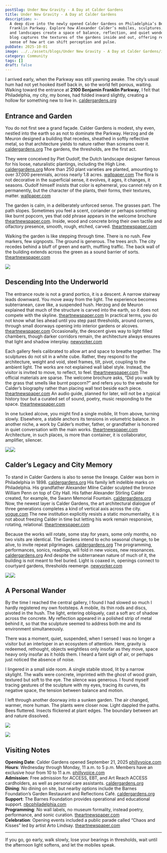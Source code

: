 ```yaml
---
postSlug: Under New Gravity - A Day at Calder Gardens
title: Under New Gravity - A Day at Calder Gardens
description: >-
  A deep dive into the newly opened Calder Gardens on Philadelphia’s Benjamin
  Franklin Parkway. Explore how Alexander Calder’s mobiles, sculptures, light,
  and landscapes create a space of balance, reflection, and quiet wonder. This
  blog captures the textures of the gardens inside and out, offering readers a
  sense of how art can shift perception and pulse.
pubDate: 2025-10-01
image: ../../assets/blogs/Under New Gravity - A Day at Calder Gardens/image.jpg
category: Community
tags: []
draft: false
---
```

I arrived early, when the Parkway was still yawning awake. The city’s usual hum had not yet hooked itself back in, so the world felt porous, waiting. Walking toward the entrance at **2100 Benjamin Franklin Parkway**, I felt that Philadelphia, my city, my bones, had folded inward slightly, creating a hollow for something new to live in. [caldergardens.org](https://caldergardens.org/plan-your-visit?utm_source=chatgpt.com)

## Entrance and Garden

You do not first see a grand façade. Calder Gardens is modest, shy even, nestled into the earth so as not to dominate the Parkway. Herzog and de Meuron designed a building that recedes, sheathed in softly reflective metal, so that architecture yields to nature rather than screams over it. [caldergardens.org](https://caldergardens.org/about/?utm_source=chatgpt.com) The gardens, the thresholds, are the first act.

They were conceived by Piet Oudolf, the Dutch landscape designer famous for his loose, naturalistic plantings, including the High Line. [caldergardens.org](https://caldergardens.org/about/?utm_source=chatgpt.com) More than 250 plant varieties are planted, amounting to over 37,000 perennials, across nearly 1.8 acres. [wallpaper.com](https://www.wallpaper.com/architecture/calder-gardens-herzog-de-meuron-philadelphia-usa?utm_source=chatgpt.com) The flora is not decorative in the superficial sense, it evolves, it ages, it changes, it seasons. Oudolf himself insists that color is ephemeral, you cannot rely on it permanently, but the character of the plants, their forms, their textures, matter. [wallpaper.com](https://www.wallpaper.com/architecture/calder-gardens-herzog-de-meuron-philadelphia-usa?utm_source=chatgpt.com)

The garden is calm, in a deliberately unforced sense. The grasses part. The path slopes. Sometimes you feel a scent, coriander or perhaps something like burnt popcorn, yes that odd phrase appears in the welcome brochure [theartnewspaper.com](https://www.theartnewspaper.com/2025/09/19/calder-gardens-opening-philadelphia?utm_source=chatgpt.com). Inside, wood and concrete bring their own tactile and olfactory presence, smooth, rough, etched, carved. [theartnewspaper.com](https://www.theartnewspaper.com/2025/09/19/calder-gardens-opening-philadelphia?utm_source=chatgpt.com)

Walking the garden is like stepping through time. There is no rush. Few markers, few signposts. The ground is generous. The trees arch. The city recedes behind a bluff of green and earth, muffling traffic. The back wall of the building extends across the green as a sound barrier of sorts. [theartnewspaper.com](https://www.theartnewspaper.com/2025/09/19/calder-gardens-opening-philadelphia?utm_source=chatgpt.com)

![](../../assets/blogs/Under%20New%20Gravity%20-%20A%20Day%20at%20Calder%20Gardens/img-2567-7.jpg)

## Descending Into the Underworld

The entrance route is not a grand portico, it is a descent. A narrow stairway leads downward. You move away from the light. The experience becomes subterranean, cave like, a suspended hush. Herzog and de Meuron explained that much of the structure is carved into the earth, so it does not compete with the skyline. [theartnewspaper.com](https://www.theartnewspaper.com/2025/09/19/calder-gardens-opening-philadelphia?utm_source=chatgpt.com) In practical terms, you do not know what lies ahead until you step past thresholds, around corners, through small doorways opening into interior gardens or alcoves. [theartnewspaper.com](https://www.theartnewspaper.com/2025/09/19/calder-gardens-opening-philadelphia?utm_source=chatgpt.com) Occasionally, the descent gives way to light filled chambers, though darker corridors remain, the architecture always ensures that light and shadow interplay. [newyorker.com](https://www.newyorker.com/magazine/2025/09/22/in-philadelphias-calder-gardens-a-dynasty-comes-home?utm_source=chatgpt.com)

Each gallery feels calibrated to allow art and space to breathe together. The sculptures do not sit in a white cube. Rather, they respond to the architecture, weight and void, steel frames, tilt, pivot, coupling to the ambient light. The works are not explained wall label style. Instead, the visitor is invited to move, to reflect, to feel. [theartnewspaper.com](https://www.theartnewspaper.com/2025/09/19/calder-gardens-opening-philadelphia?utm_source=chatgpt.com) The official materials are sparse. The welcome brochure asks, “Did you walk by the grass that smells like burnt popcorn?” and refers you to the website for Calder’s biography rather than placing wall text beside each piece. [theartnewspaper.com](https://www.theartnewspaper.com/2025/09/19/calder-gardens-opening-philadelphia?utm_source=chatgpt.com) An audio guide, planned for later, will not be a typical history tour but a curated set of sound, poetry, music responding to the space. [theartnewspaper.com](https://www.theartnewspaper.com/2025/09/19/calder-gardens-opening-philadelphia?utm_source=chatgpt.com)

In one tucked alcove, you might find a single mobile, lit from above, turning slowly. Elsewhere, a stabile anchors its tensions in volumetric balance. In another niche, a work by Calder’s mother, father, or grandfather is honored in quiet conversation with the main works. [theartnewspaper.com](https://www.theartnewspaper.com/2025/09/19/calder-gardens-opening-philadelphia?utm_source=chatgpt.com) Architecture, in such places, is more than container, it is collaborator, amplifier, silencer.

![](../../assets/blogs/Under%20New%20Gravity%20-%20A%20Day%20at%20Calder%20Gardens/img-2569-6.jpg)![](../../assets/blogs/Under%20New%20Gravity%20-%20A%20Day%20at%20Calder%20Gardens/img-2572-2.jpg)

## Calder’s Legacy and City Memory

To stand in Calder Gardens is also to sense the lineage. Calder was born in Philadelphia in 1898. [caldergardens.org](https://caldergardens.org/about/?utm_source=chatgpt.com) His family left indelible marks on Philadelphia. His grandfather Alexander Milne Calder sculpted the bronze William Penn on top of City Hall. His father Alexander Stirling Calder created, for example, the Swann Memorial Fountain. [caldergardens.org](https://caldergardens.org/about/?utm_source=chatgpt.com) Now, the newest layer is Calder Gardens, the art architectural dialogue of three generations completes a kind of vertical axis across the city. [vogue.com](https://www.vogue.com/article/calder-gardens-philadelphia-october-2025?utm_source=chatgpt.com) The new institution explicitly resists a static monumentality, it is not about freezing Calder in time but letting his work remain responsive, rotating, relational. [theartnewspaper.com](https://www.theartnewspaper.com/2025/09/19/calder-gardens-opening-philadelphia?utm_source=chatgpt.com)

Because the works will rotate, some stay for years, some only months, no two visits are identical. The Gardens intend to echo seasonal change, to be alive, to invite repeat pilgrimages. [caldergardens.org](https://caldergardens.org/about/?utm_source=chatgpt.com) The programming, performances, sonics, readings, will fold in new voices, new resonances. [caldergardens.org](https://caldergardens.org/about/?utm_source=chatgpt.com) And despite the subterranean nature of much of it, the building is not meant to feel buried. Light is coaxed in, openings connect to courtyard gardens, thresholds reemerge. [newyorker.com](https://www.newyorker.com/magazine/2025/09/22/in-philadelphias-calder-gardens-a-dynasty-comes-home?utm_source=chatgpt.com)

![](../../assets/blogs/Under%20New%20Gravity%20-%20A%20Day%20at%20Calder%20Gardens/img-2571-3.jpg)![](../../assets/blogs/Under%20New%20Gravity%20-%20A%20Day%20at%20Calder%20Gardens/img-2573-1.jpg)

## A Personal Wander

By the time I reached the central gallery, I found I had slowed so much I hardly registered my own footsteps. A mobile, its thin rods and discs, pivoted in the hush. The light, entering obliquely, cast a soft arc of shadow across the concrete. My reflection appeared in a polished strip of metal behind it, so that the sculpture seemed to address both me and its environment simultaneously.

There was a moment, quiet, suspended, when I sensed I was no longer a visitor but an interloper in an ecosystem of attention. Here, gravity is redeemed, rethought, objects weightless only insofar as they move, space heavy only insofar as it holds them. I heard a faint sigh of air, or perhaps just noticed the absence of noise.

I lingered in a small side room. A single stabile stood, lit by a narrow skylight. The walls were concrete, imprinted with the ghost of wood grain, textured but soft to the eye. The silence was generous. I found myself tracing gestures of the sculpture with my eyes, tracing its curves, its negative space, the tension between balance and motion.

I left through another doorway into a sunken garden. The air changed, warmer, more human. The plants were closer now. Light dappled the paths. Bees fluttered. Insects flickered at plant edges. The boundary between art and nature dissolved.

![](../../assets/blogs/Under%20New%20Gravity%20-%20A%20Day%20at%20Calder%20Gardens/img-2570-4.jpg)

![](../../assets/blogs/Under%20New%20Gravity%20-%20A%20Day%20at%20Calder%20Gardens/img-2568-5.jpg)

## Visiting Notes

**Opening Date**: Calder Gardens opened September 21, 2025 [phillyvoice.com](https://www.phillyvoice.com/calder-gardens-opening-date-new-art-museum-philly/?utm_source=chatgpt.com)\
**Hours**: Wednesday through Monday, 11 a.m. to 5 p.m. Members have an exclusive hour from 10 to 11 a.m. [phillyvoice.com](https://www.phillyvoice.com/calder-gardens-opening-date-new-art-museum-philly/?utm_source=chatgpt.com)\
**Admission**: Free admission for ACCESS, EBT, and Art Reach ACCESS cardholders, as well as personal care assistants. [caldergardens.org](https://caldergardens.org/plan-your-visit?utm_source=chatgpt.com)\
**Dining**: No dining on site, but nearby options include the Barnes Foundation’s Garden Restaurant and Reflections Café. [caldergardens.org](https://caldergardens.org/plan-your-visit?utm_source=chatgpt.com)\
**Support**: The Barnes Foundation provides operational and educational support. [nbcphiladelphia.com](https://www.nbcphiladelphia.com/entertainment/the-scene/calder-gardens-philadelphia-ben-franklin-parkway-opening-september-2025/4080216/?utm_source=chatgpt.com)\
**Programming**: No wall labels, no museum formality, instead poetry, performance, and sonic curation. [theartnewspaper.com](https://www.theartnewspaper.com/2025/09/19/calder-gardens-opening-philadelphia?utm_source=chatgpt.com)\
**Celebration**: Opening events included a public parade called “Chaos and Kisses” led by artist Arto Lindsay. [theartnewspaper.com](https://www.theartnewspaper.com/2025/09/19/calder-gardens-opening-philadelphia?utm_source=chatgpt.com)

---

If you go, go early, walk slowly, lose your bearings in thresholds, wait until the afternoon light softens, and let the mobiles speak.
